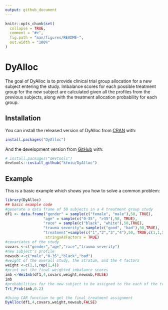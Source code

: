 ```yaml
---
output: github_document
---
```


<!-- README.md is generated from README.Rmd. Please edit that file -->

```r
knitr::opts_chunk$set(
  collapse = TRUE,
  comment = "#>",
  fig.path = "man/figures/README-",
  out.width = "100%"
)
```

# DyAlloc

<!-- badges: start -->
<!-- badges: end -->

The goal of DyAlloc is to provide clinical trial group allocation for a new subject entering the study. Imbalance scores for each possible treatment group for the new subject are calculated given all the profiles from the previous subjects, along with the treatment allocation probability for each group. 

## Installation

You can install the released version of DyAlloc from [CRAN](https://CRAN.R-project.org) with:

``` r
install.packages("DyAlloc")
```

And the development version from [GitHub](https://github.com/) with:

``` r
# install.packages("devtools")
devtools::install_github("ktmiu/DyAlloc")
```
## Example

This is a basic example which shows you how to solve a common problem:

```r
library(DyAlloc)
## basic example code
#generate a data frame of 50 subjects in a 4 treatment group study
df1 <- data.frame("gender" = sample(c("female", "male"),50, TRUE),
                 "age" = sample(c("0-35", ">35"),50, TRUE),
                 "race" = sample(c("black", "white"),50,TRUE),
                 "trauma severity"= sample(c("good", "bad"),50,TRUE),
                 "treatment"=sample(c("1","2","3","4"),50, TRUE,c(1,1,5,10)),
                  stringsAsFactors = TRUE)
#covariates of the study
covars <-c("gender","age","race","trauma severity")
#new subject's profile
newsub <-c("male","0-35","black","bad")
#weight of the overall study, the stratum, and the 4 factors 
weight <-c(1,1,rep(1,4))
#print out the final weighted imbalance scores
imb <-WeiImb(df1,4,covars,weight,newsub,FALSE)
imb
#probabilities for the new subject to be assigned to the each of the treatment group 
Trt_Prob(imb,0.2)

#Using CAR function to get the final treatment assignment
DyAlloc(df1,4,covars,weight,newsub,FALSE)
```



